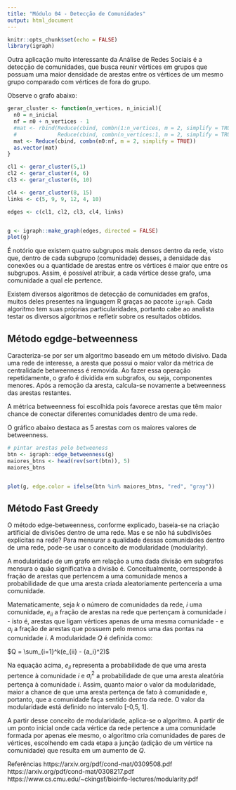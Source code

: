 ```yaml
---
title: "Módulo 04 - Detecção de Comunidades"
output: html_document
---
```


```r
knitr::opts_chunk$set(echo = FALSE)
library(igraph)
```

Outra aplicação muito interessante da Análise de Redes Sociais é a detecção de comunidades, que busca reunir vértices em grupos que possuam uma maior densidade de arestas entre os vértices de um mesmo grupo comparado com vértices de fora do grupo.  

Observe o grafo abaixo:

```r
gerar_cluster <- function(n_vertices, n_inicial){
  n0 = n_inicial
  nf = n0 + n_vertices - 1
  #mat <- rbind(Reduce(cbind, combn(1:n_vertices, m = 2, simplify = TRUE)),
  #             Reduce(cbind, combn(n_vertices:1, m = 2, simplify = TRUE)))
  mat <- Reduce(cbind, combn(n0:nf, m = 2, simplify = TRUE))
  as.vector(mat)
}

cl1 <- gerar_cluster(5,1)
cl2 <- gerar_cluster(4, 6)
cl3 <- gerar_cluster(6, 10)

cl4 <- gerar_cluster(8, 15)
links <- c(5, 9, 9, 12, 4, 10)

edges <- c(cl1, cl2, cl3, cl4, links)


g <- igraph::make_graph(edges, directed = FALSE)
plot(g)

```

É notório que existem quatro subgrupos mais densos dentro da rede, visto que, dentro de cada subgrupo (comunidade) desses, a densidade das conexões ou a quantidade de arestas entre os vértices é maior que entre os subgrupos. Assim, é possível atribuir, a cada vértice desse grafo, uma comunidade a qual ele pertence.

Existem diversos algoritmos de detecção de comunidades em grafos, muitos deles presentes na linguagem R graças ao pacote `igraph`. Cada algoritmo tem suas próprias particularidades, portanto cabe ao analista testar os diversos algoritmos e refletir sobre os resultados obtidos.

## Método egdge-betweenness

Caracteriza-se por ser um algoritmo baseado em um método divisivo. Dada uma rede de interesse, a aresta que possui o maior valor da métrica de centralidade betweenness é removida. Ao fazer essa operação repetidamente, o grafo é dividida em subgrafos, ou seja, componentes menores. Após a remoção da aresta, calcula-se novamente a betweenness das arestas restantes.


A métrica betweenness foi escolhida pois favorece arestas que têm maior chance de conectar diferentes comunidades dentro de uma rede.

O gráfico abaixo destaca as 5 arestas com os maiores valores de betweenness.


```r
# pintar arestas pelo betweeness
btn <- igraph::edge_betweenness(g)
maiores_btns <- head(rev(sort(btn)), 5)
maiores_btns


plot(g, edge.color = ifelse(btn %in% maiores_btns, "red", "gray"))


```


## Método Fast Greedy

O método edge-betweenness, conforme explicado, baseia-se na criação artificial de divisões dentro de uma rede. Mas e se não há subdivisões explícitas na rede? Para mensurar a qualidade dessas comunidades dentro de uma rede, pode-se usar o conceito de modularidade (modularity).

A modularidade de um grafo em relação a uma dada divisão em subgrafos mensura o quão significativa a divisão é. Conceitualmente, corresponde à fração de arestas que pertencem a uma comunidade menos a probabilidade de que uma aresta criada aleatoriamente pertenceria a uma comunidade. 

Matematicamente, seja $k$ o número de comunidades da rede, $i$ uma comunidade, $e_{ii}$ a fração de arestas na rede que pertençam à comunidade $i$ - isto é, arestas que ligam vértices apenas de uma mesma comunidade - e $a_i$ a fração de arestas que possuem pelo menos uma das pontas na comunidade $i$. A modularidade $Q$ é definida como:

$Q = \sum_{i=1}^k(e_{ii} - {a_i}^2)$

Na equação acima, $e_{ii}$ representa a probabilidade de que uma aresta pertence à comunidade $i$ e ${a_i}^2$ a probabilidade de que uma aresta aleatória pertença à comunidade $i$. 
Assim, quanto maior o valor da modularidade, maior a chance de que uma aresta pertença de fato à comunidade e, portanto, que a comunidade faça sentido dentro da rede. O valor da modularidade está definido no intervalo [-0,5, 1]. 

A partir desse conceito de modularidade, aplica-se o algoritmo. A partir de um ponto inicial onde cada vértice da rede pertence a uma comunidade formada por apenas ele mesmo, o algoritmo cria comunidades de pares de vértices, escolhendo em cada etapa a junção (adição de um vértice na comunidade) que resulta em um aumento de $Q$.


Referências
https://arxiv.org/pdf/cond-mat/0309508.pdf
https://arxiv.org/pdf/cond-mat/0308217.pdf
https://www.cs.cmu.edu/~ckingsf/bioinfo-lectures/modularity.pdf
